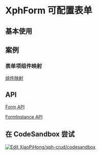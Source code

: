 
# XphForm 可配置表单

## 基本使用

<ExpandDemoWrapper rawStr={formRaw}>
  <FormDemos.Base />
</ExpandDemoWrapper>

## 案例

<Collapsible />

<Layout />

<ColProps />

<Disabled />

<ItemsDisabled />

<ItemsInitialValue />

<ItemsShow />

<ItemsIfShow />

<ItemsRules />

<ItemsForceRow />

<ItemsRender />

<ItemsComponentProps />

### 表单项组件映射

[组件映射](/docs/comp/form/properties/items/properties/component)

## API

[Form API](/docs/api/interfaces/IXphFormProps)

[FormInstance API](/docs/api/interfaces/IXphFormActionType)

## 在 CodeSandbox 尝试

[![Edit XiaoPiHong/xph-crud/codesandbox](https://codesandbox.io/static/img/play-codesandbox.svg)](https://codesandbox.io/p/github/XiaoPiHong/xph-crud/codesandbox?embed=1&file=%2Fexamples%2Froutes%2Findex.tsx)
